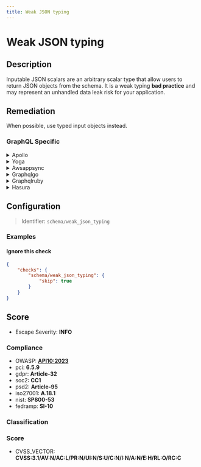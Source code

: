 ```yaml
---
title: Weak JSON typing
---
```


# Weak JSON typing

## Description

Inputable JSON scalars are an arbitrary scalar type that allow users to return JSON objects from the schema.
It is a weak typing **bad practice** and may represent an unhandled data leak risk for your application.


## Remediation

When possible, use typed input objects instead.



### GraphQL Specific

<details>
    <summary>Apollo</summary>

Ensure strong typing in JSON schemas and validate the types of all inputs rigorously to prevent type-related security issues. In the Apollo framework, use resolvers to enforce the correct types and consider implementing additional middleware for input validation.

</details>

<details>
    <summary>Yoga</summary>

Ensure strong typing in JSON parsing within the Yoga framework engine by explicitly defining and validating the types of all data fields. Avoid relying on implicit or weak typing to prevent type-related security vulnerabilities.

</details>

<details>
    <summary>Awsappsync</summary>

Ensure strong typing in your schema definitions and resolvers to prevent type coercion vulnerabilities. Explicitly define types for all fields in your GraphQL schema and avoid using generic types like 'JSON' or 'AWSJSON' unless absolutely necessary. When using resolvers, validate the input types and enforce strict type checking before processing the data within your AWS AppSync functions.

</details>

<details>
    <summary>Graphqlgo</summary>

Ensure strong typing in GraphQL schema definitions and validate incoming JSON requests against the schema to prevent type-related issues. Avoid implicit type coercion by explicitly defining scalar types and using custom scalar types if necessary to handle complex data structures or validation requirements.

</details>

<details>
    <summary>Graphqlruby</summary>

In the GraphQL Ruby framework, ensure that you define your types explicitly and handle the parsing of input values carefully. Use the built-in scalar types provided by GraphQL Ruby, such as Int, Float, Boolean, and ID, to enforce strict typing. Avoid using generic types like JSON or String for complex inputs when possible. If you must accept JSON inputs, parse and validate them thoroughly on the server side before processing to prevent type-related security vulnerabilities. Additionally, consider implementing custom scalar types with validation logic to enforce the correct structure and data types of the input.

</details>

<details>
    <summary>Hasura</summary>

Ensure strict type checking in Hasura by using explicit casting or type annotations in your GraphQL queries and mutations to prevent weak typing issues. Additionally, validate the JSON inputs against predefined schemas to enforce the correct types.

</details>

## Configuration

> Identifier: `schema/weak_json_typing`



### Examples



#### Ignore this check

```json
{
    "checks": {
        "schema/weak_json_typing": {
            "skip": true
        }
    }
}
```




## Score

- Escape Severity: **<span className="info-severityom">INFO</span>**

### Compliance

- OWASP: **[API10:2023](https://github.com/OWASP/API-Security/blob/master/editions/2023/en/0xaa-unsafe-consumption-of-apis.md)**
- pci: **6.5.9**
- gdpr: **Article-32**
- soc2: **CC1**
- psd2: **Article-95**
- iso27001: **A.18.1**
- nist: **SP800-53**
- fedramp: **SI-10**

### Classification






### Score

- CVSS_VECTOR: **CVSS:3.1/AV:N/AC:L/PR:N/UI:N/S:U/C:N/I:N/A:N/E:H/RL:O/RC:C**


